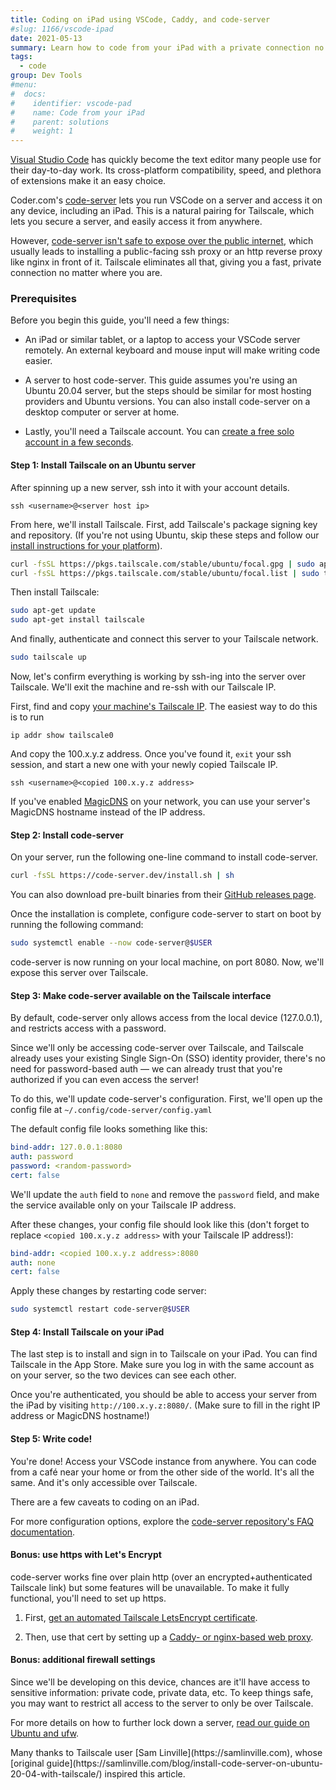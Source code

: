 ```yaml
---
title: Coding on iPad using VSCode, Caddy, and code-server
#slug: 1166/vscode-ipad
date: 2021-05-13
summary: Learn how to code from your iPad with a private connection no matter where you are.
tags:
  - code
group: Dev Tools
#menu:
#  docs:
#    identifier: vscode-pad
#    name: Code from your iPad
#    parent: solutions
#    weight: 1
---
```


[Visual Studio Code](https://code.visualstudio.com/) has
quickly become the text editor many people use for their day-to-day work.
Its cross-platform compatibility, speed, and plethora of extensions make it an
easy choice.

Coder.com's [code-server](https://github.com/cdr/code-server) lets you run
VSCode on a server and access it on any device, including an iPad. This is a
natural pairing for Tailscale, which lets you secure a server, and easily
access it from anywhere.

However, [code-server isn't safe to expose over the public
internet](https://github.com/cdr/code-server/blob/main/docs/guide.md#3-expose-code-server),
which usually leads to installing a public-facing ssh proxy or an http
reverse proxy like nginx in front of it. Tailscale eliminates all that,
giving you a fast, private connection no matter where you are.

### Prerequisites

Before you begin this guide, you'll need a few things:

- An iPad or similar tablet, or a laptop to access your VSCode server
  remotely. An external keyboard and mouse input will
  make writing code easier.

- A server to host code-server. This guide assumes you're using an Ubuntu
  20.04 server, but the steps should be similar for most hosting providers
  and Ubuntu versions. You can also install code-server on a desktop
  computer or server at home.

- Lastly, you'll need a Tailscale account.
  You can [create a free solo account in a few seconds](https://login.tailscale.com/start).

#### Step 1: Install Tailscale on an Ubuntu server

After spinning up a new server, ssh into it with your account details.

```
ssh <username>@<server host ip>
```

From here, we'll install Tailscale. First, add Tailscale's package signing
key and repository. (If you're not using Ubuntu, skip these steps and follow
our [install instructions for your platform](/kb/1031/install-linux/)).

```bash
curl -fsSL https://pkgs.tailscale.com/stable/ubuntu/focal.gpg | sudo apt-key add -
curl -fsSL https://pkgs.tailscale.com/stable/ubuntu/focal.list | sudo tee /etc/apt/sources.list.d/tailscale.list
```

Then install Tailscale:

```bash
sudo apt-get update
sudo apt-get install tailscale
```

And finally, authenticate and connect this server to your Tailscale network.

```bash
sudo tailscale up
```

Now, let's confirm everything is working by ssh-ing into the server over
Tailscale. We'll exit the machine and re-ssh with our Tailscale IP.

First, find and copy [your machine's Tailscale IP](/kb/1033/ip-and-dns-addresses).
The easiest way to do this is to run

```
ip addr show tailscale0
```

And copy the 100.x.y.z address. Once you've found it, `exit` your ssh
session, and start a new one with your newly copied Tailscale IP.

```
ssh <username>@<copied 100.x.y.z address>
```

If you've enabled [MagicDNS](/kb/1081/magicdns/) on your network, you can
use your server's MagicDNS hostname instead of the IP address.

#### Step 2: Install code-server

On your server, run the following one-line command to install code-server.

```bash
curl -fsSL https://code-server.dev/install.sh | sh
```

You can also download pre-built binaries from their [GitHub releases
page](https://github.com/cdr/code-server/releases).

Once the installation is complete, configure code-server to start on boot by
running the following command:

```bash
sudo systemctl enable --now code-server@$USER
```

code-server is now running on your local machine, on port 8080. Now, we'll
expose this server over Tailscale.

#### Step 3: Make code-server available on the Tailscale interface

By default, code-server only allows access from the local device
(127.0.0.1), and restricts access with a password.

Since we'll only be accessing code-server over Tailscale, and Tailscale
already uses your existing Single Sign-On (SSO) identity provider, there's
no need for password-based auth — we can already trust that you're
authorized if you can even access the server!

To do this, we'll update code-server's configuration. First, we'll open up
the config file at `~/.config/code-server/config.yaml`

The default config file looks something like this:

```yaml
bind-addr: 127.0.0.1:8080
auth: password
password: <random-password>
cert: false
```

We'll update the `auth` field to `none` and remove the `password` field, and
make the service available only on your Tailscale IP address.

After these changes, your config file should look like this (don't forget to
replace `<copied 100.x.y.z address>` with your Tailscale IP address!):

```yaml
bind-addr: <copied 100.x.y.z address>:8080
auth: none
cert: false
```

Apply these changes by restarting code server:

```bash
sudo systemctl restart code-server@$USER
```

#### Step 4: Install Tailscale on your iPad

The last step is to install and sign in to Tailscale on your iPad. You can
find Tailscale in the App Store. Make sure
you log in with the same account as on your server, so the two devices can
see each other.

<DownloadTailscale />

Once you're authenticated, you should be able to access your server from the
iPad by visiting `http://100.x.y.z:8080/`. (Make sure to fill in the right
IP address or MagicDNS hostname!)

#### Step 5: Write code!

You're done! Access your VSCode instance from anywhere. You can code from a
café near your home or from the other side of the world. It's all the same.
And it's only accessible over Tailscale.

There are a few caveats to coding on an iPad.

For more configuration options, explore the [code-server repository's FAQ
documentation](https://github.com/cdr/code-server/blob/main/docs/FAQ.md).

#### Bonus: use https with Let's Encrypt

code-server works fine over plain http (over an encrypted+authenticated
Tailscale link) but some features will be unavailable. To make it fully
functional, you'll need to set up https.

1. First, [get an automated Tailscale LetsEncrypt
   certificate](/kb/1153/enabling-https/).

2. Then, use that cert by setting up a [Caddy- or nginx-based web
   proxy](https://coder.com/docs/code-server/latest/guide#using-lets-encrypt-with-nginx).

#### Bonus: additional firewall settings

Since we'll be developing on this device, chances are it'll have access to
sensitive information: private code, private data, etc. To keep things safe,
you may want to restrict all access to the server to only be over Tailscale.

For more details on how to further lock down a server, [read our guide on
Ubuntu and ufw](/kb/1077/secure-server-ubuntu-18-04).

<Note>
  Many thanks to Tailscale user [Sam Linville](https://samlinville.com), whose [original
  guide](https://samlinville.com/blog/install-code-server-on-ubuntu-20-04-with-tailscale/) inspired
  this article.
</Note>
